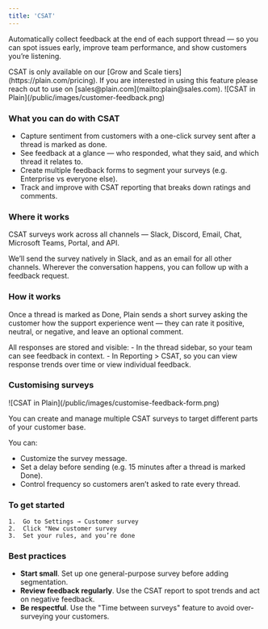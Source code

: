 ```yaml
---
title: 'CSAT'
---
```

Automatically collect feedback at the end of each support thread — so you can spot issues early, improve team performance, and show customers you’re listening.

<Info>
  CSAT is only available on our [Grow and Scale tiers](https://plain.com/pricing). If you are interested in using this feature please reach out to use on [sales@plain.com](mailto:plain@sales.com).
</Info>

<Frame>![CSAT in Plain](/public/images/customer-feedback.png)</Frame>


### What you can do with CSAT
- Capture sentiment from customers with a one-click survey sent after a thread is marked as done.
- See feedback at a glance — who responded, what they said, and which thread it relates to.
- Create multiple feedback forms to segment your surveys (e.g. Enterprise vs everyone else).
- Track and improve with CSAT reporting that breaks down ratings and comments.


### Where it works
CSAT surveys work across all channels — Slack, Discord, Email, Chat, Microsoft Teams, Portal, and API.

We’ll send the survey natively in Slack, and as an email for all other channels. Wherever the conversation happens, you can follow up with a feedback request.


### How it works
Once a thread is marked as Done, Plain sends a short survey asking the customer how the support experience went — they can rate it positive, neutral, or negative, and leave an optional comment.

All responses are stored and visible:
	- In the thread sidebar, so your team can see feedback in context.
	- In Reporting > CSAT, so you can view response trends over time or view individual feedback.


### Customising surveys
<Frame>![CSAT in Plain](/public/images/customise-feedback-form.png)</Frame>

You can create and manage multiple CSAT surveys to target different parts of your customer base.

You can:
- Customize the survey message.
- Set a delay before sending (e.g. 15 minutes after a thread is marked Done).
- Control frequency so customers aren’t asked to rate every thread.

### To get started
	1.	Go to Settings → Customer survey
	2.	Click "New customer survey
	3.	Set your rules, and you’re done

### Best practices
- **Start small**. Set up one general-purpose survey before adding segmentation.
- **Review feedback regularly**. Use the CSAT report to spot trends and act on negative feedback.
- **Be respectful**. Use the "Time between surveys" feature to avoid over-surveying your customers.